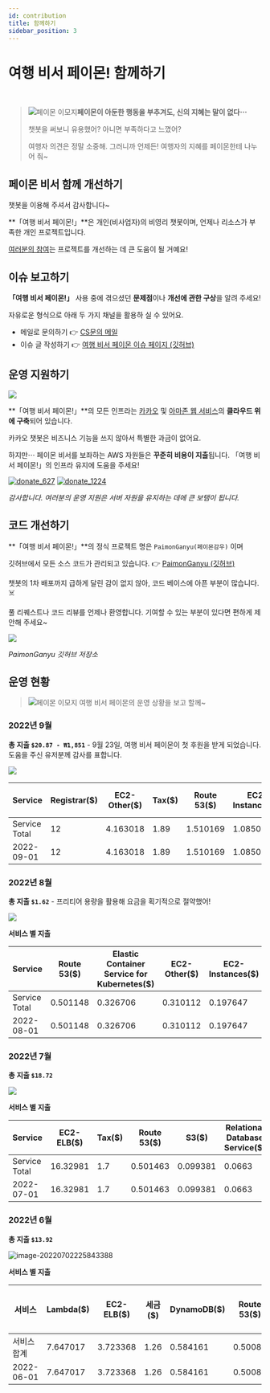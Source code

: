 ```yaml
---
id: contribution
title: 함께하기
sidebar_position: 3
---
```



# 여행 비서 페이몬! 함께하기

<TOCInline toc={toc} />
<br/>

> ![페이몬 이모지](resources\kakao_channel_icon_50_50.png)**페이몬이 아둔한 행동을 부추겨도, 신의 지혜는 말이 없다⋯**
>
> 챗봇을 써보니 유용했어? 아니면 부족하다고 느꼈어? 
>
> 여행자 의견은 정말 소중해. 그러니까 언제든! 여행자의 지혜를 페이몬한테 나누어 줘~


## 페이몬 비서 함께 개선하기

챗봇을 이용해 주셔서 감사합니다~

**「여행 비서 페이몬!」**은 개인(비사업자)의 비영리 챗봇이며, 언제나 리소스가 부족한 개인 프로젝트입니다. ​​

<u>여러분의 참여</u>는 프로젝트를 개선하는 데 큰 도움이 될 거예요! 


## 이슈 보고하기

**「여행 비서 페이몬!」** 사용 중에 겪으셨던 **문제점**이나 **개선에 관한 구상**을 알려 주세요!

자유로운 형식으로 아래 두 가지 채널을 활용하 실 수 있어요.

- 메일로 문의하기 :point_right: [CS문의 메일](mailto:genshinjobcs@gmail.com)
- 이슈 글 작성하기 :point_right: [여행 비서 페이몬 이슈 페이지 (깃허브)](https://github.com/binchoo/paimonganyu-doc)

## 운영 지원하기

![](resources\operation\paimonganyu_aws_arch.png)

**「여행 비서 페이몬!」**의 모든 인프라는 [카카오](https://i.kakao.com/) 및 [아마존 웹 서비스](https://aws.amazon.com/ko/?nc2=h_lg)의 **클라우드 위에 구축**되어 있습니다.

카카오 챗봇은 비즈니스 기능을 쓰지 않아서 특별한 과금이 없어요.

하지만⋯ 페이몬 비서를 보좌하는 AWS 자원들은 **꾸준히 비용이 지출**됩니다. 「여행 비서 페이몬!」의 인프라 유지에 도움을 주세요!

[![donate_627](resources\donate\donate_627.png)](https://qr.kakaopay.com/28100601117428661100408913989749) [![donate_1224](resources\donate\donate_1224.png)](https://qr.kakaopay.com/28100601117428661100408926401888)

 *감사합니다. 여러분의 운영 지원은 서버 자원을 유지하는 데에 큰 보탬이 됩니다.*

## 코드 개선하기

**「여행 비서 페이몬!」**의 정식 프로젝트 명은 `PaimonGanyu(페이몬감우)` 이며

깃허브에서 모든 소스 코드가 관리되고 있습니다. :point_right: [PaimonGanyu (깃허브)](https://github.com/binchoo/paimonganyu)



챗봇의 1차 배포까지 급하게 달린 감이 없지 않아, 코드 베이스에 아픈 부분이 많습니다. :skull_and_crossbones:

풀 리퀘스트나 코드 리뷰를 언제나 환영합니다. 기여할 수 있는 부분이 있다면 편하게 제안해 주세요~

![](resources\operation\paimonganyu_repo.png)

*PaimonGanyu 깃허브 저장소* 


## 운영 현황

 > ![페이몬 이모지](resources\kakao_channel_icon_50_50.png) 여행 비서 페이몬의 운영 상황을 보고 할께~
>

### 2022년 9월

**총 지출 `$20.87 - ₩1,851`** - 9월 23일, 여행 비서 페이몬이 첫 후원을 받게 되었습니다. 도움을 주신 유저분께 감사를 표합니다.

![](resources\operation\cost\2022-09.png)

| Service       | Registrar($) | EC2-Other($) | Tax($) | Route 53($) | EC2-Instances($) | DynamoDB($) | SQS($)   | CloudWatch($) | Systems Manager($) | Backup($) | S3($)    | EC2-ELB($) | Glue($) | Key Management Service($) | Lambda($) | Secrets Manager($) | Service Catalog($) | Step Functions($) | API Gateway($) | Cognito($) | ElastiCache($) | SNS($) | Total cost ($) |
| ------------- | ------------ | ------------ | ------ | ----------- | ---------------- | ----------- | -------- | ------------- | ------------------ | --------- | -------- | ---------- | ------- | ------------------------- | --------- | ------------------ | ------------------ | ----------------- | -------------- | ---------- | -------------- | ------ | -------------- |
| Service Total | 12           | 4.163018     | 1.89   | 1.510169    | 1.085051         | 0.155335    | 0.063266 | 0.00168       | 0.00156            | 9.21E-05  | 2.55E-05 | 6.3E-09    | 0       | 0                         | 0         | 0                  | 0                  | 0                 | 0              | 0          | 0              | 0      | 20.8702        |
| 2022-09-01    | 12           | 4.163018     | 1.89   | 1.510169    | 1.085051         | 0.155335    | 0.063266 | 0.00168       | 0.00156            | 9.21E-05  | 2.55E-05 | 6.3E-09    | 0       | 0                         | 0         | 0                  | 0                  | 0                 | 0              | 0          | 0              | 0      | 20.8702        |

### 2022년 8월

**총 지출 `$1.62`** - 프리티어 용량을 활용해 요금을 획기적으로 절약했어!

![](resources\operation\cost\2022-08.png)

**서비스 별 지출**

| Service       | Route 53($) | Elastic Container Service for Kubernetes($) | EC2-Other($) | EC2-Instances($) | Tax($) | S3($)    | DynamoDB($) | Elastic Container Service($) | CloudWatch($) | Backup($) | EC2-ELB($) | Glue($) | Key Management Service($) | Lambda($) | Secrets Manager($) | API Gateway($) | ElastiCache($) | SNS($) | SQS($) | Total cost ($) |
| ------------- | ----------- | ------------------------------------------- | ------------ | ---------------- | ------ | -------- | ----------- | ---------------------------- | ------------- | --------- | ---------- | ------- | ------------------------- | --------- | ------------------ | -------------- | -------------- | ------ | ------ | -------------- |
| Service Total | 0.501148    | 0.326706                                    | 0.310112     | 0.197647         | 0.14   | 0.111647 | 0.019745    | 0.016745                     | 0.00019       | 5.15E-05  | 4.88E-05   | 0       | 0                         | 0         | 0                  | 0              | 0              | 0      | 0      | 1.624039       |
| 2022-08-01    | 0.501148    | 0.326706                                    | 0.310112     | 0.197647         | 0.14   | 0.111647 | 0.019745    | 0.016745                     | 0.00019       | 5.15E-05  | 4.88E-05   | 0       | 0                         | 0         | 0                  | 0              | 0              | 0      | 0      | 1.624039       |

### 2022년 7월

**총 지출 `$18.72`**

![](resources\operation\cost\2022-07.png)

**서비스 별 지출**

| Service       | EC2-ELB($) | Tax($) | Route 53($) | S3($)    | Relational Database Service($) | DynamoDB($) | CloudWatch($) | Backup($) | EC2-Other($) | Glue($) | Key Management Service($) | Lambda($) | Secrets Manager($) | API Gateway($) | ElastiCache($) | EC2-Instances($) | SNS($) | SQS($) | Total cost ($) |
| ------------- | ---------- | ------ | ----------- | -------- | ------------------------------ | ----------- | ------------- | --------- | ------------ | ------- | ------------------------- | --------- | ------------------ | -------------- | -------------- | ---------------- | ------ | ------ | -------------- |
| Service Total | 16.32981   | 1.7    | 0.501463    | 0.099381 | 0.0663                         | 0.021692    | 0.00082       | 1.65E-05  | 1.47E-07     | 0       | 0                         | 0         | 0                  | 0              | 0              | 0                | 0      | 0      | 18.71948       |
| 2022-07-01    | 16.32981   | 1.7    | 0.501463    | 0.099381 | 0.0663                         | 0.021692    | 0.00082       | 1.65E-05  | 1.47E-07     | 0       | 0                         | 0         | 0                  | 0              | 0              | 0                | 0      | 0      | 18.71948       |

### 2022년 6월

**총 지출 `$13.92`**

![image-20220702225843388](resources\operation\cost\2022-06.png)

**서비스 별 지출**

| 서비스      | Lambda($) | EC2-ELB($) | 세금($) | DynamoDB($) | Route 53($) | Relational Database Service($) | SQS($)  | S3($)    | CloudWatch($) | Glue($) | Key Management Service($) | API Gateway($) | ElastiCache($) | EC2-기타($) | EC2-인스턴스($) | SNS($) | 총 비용 ($) |
| ----------- | --------- | ---------- | ------- | ----------- | ----------- | ------------------------------ | ------- | -------- | ------------- | ------- | ------------------------- | -------------- | -------------- | ----------- | --------------- | ------ | ----------- |
| 서비스 합계 | 7.647017  | 3.723368   | 1.26    | 0.584161    | 0.50084     | 0.108174                       | 0.07163 | 0.024161 | 0.00054       | 0       | 0                         | 0              | 0              | 0           | 0               | 0      | 13.91989    |
| 2022-06-01  | 7.647017  | 3.723368   | 1.26    | 0.584161    | 0.50084     | 0.108174                       | 0.07163 | 0.024161 | 0.00054       | 0       | 0                         | 0              | 0              | 0           | 0               | 0      | 13.91989    |